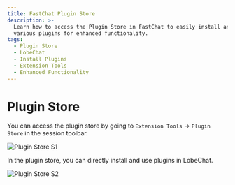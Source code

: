 ```yaml
---
title: FastChat Plugin Store
description: >-
  Learn how to access the Plugin Store in FastChat to easily install and use
  various plugins for enhanced functionality.
tags:
  - Plugin Store
  - LobeChat
  - Install Plugins
  - Extension Tools
  - Enhanced Functionality
---
```


# Plugin Store

You can access the plugin store by going to `Extension Tools` -> `Plugin Store` in the session toolbar.

<Image
  alt="Plugin Store S1"
  height={472}
  src="https://github.com/lobehub/lobe-chat/assets/28616219/ab4e60d0-1293-49ac-8798-cb29b3b789e6"
/>

In the plugin store, you can directly install and use plugins in LobeChat.

<Image
  alt="Plugin Store S2"
  height={472}
  src="https://github.com/lobehub/lobe-chat/assets/28616219/d7a5d821-116f-4be6-8a1a-38d81a5ea0ea"
/>
